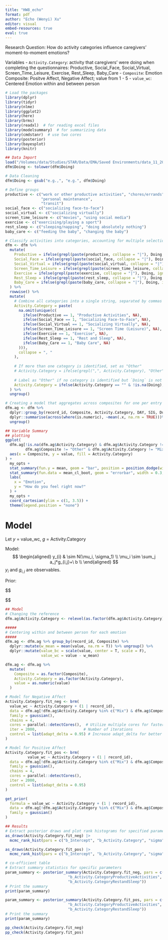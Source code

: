 ```yaml
---
title: "HW8_echo"
format: pdf
author: "Echo (Wenyi) Xu"
editor: visual
embed-resources: true
eval: true
---
```


Research Question: How do activity categories influence caregivers' moment-to-moment emotions?

Variables - `Activity.Category`: activity that caregivers' were doing when completing the questionnaires: Productive, Social_Face, Social_Virtual, Screen_Time_Leisure, Exercise, Rest_Sleep, Baby_Care - `Composite`: Emotion Composite: Positve Affect, Negative Affect; value from 1 - 5 - `value_wc`: Centered Emotion within and between person

```r
# Load the packages
library(dplyr)
library(tidyr)
library(nlme)
library(ggplot2)
library(here)
library(brms)
library(readxl)  # for reading excel files
library(modelsummary)  # for summarizing data
library(cmdstanr)  # use two cores
library(posterior)
library(bayesplot)
library(knitr)

## Data Import
load("/Volumes/data/Studies/STAR/Data/EMA/Saved Environments/data_11_20_2024.RData") 
dfm$Doing <- tolower(dfm$Doing)
```

```r
# Data Cleaning 
dfm$Doing <- gsub("e.g.,", "e.g.", dfm$Doing)

# Define groups
productive <- c("work or other productive activities", "chores/errands", 
                "personal maintenance", 
                "transit")
social_face <- c("socializing face-to-face")
social_virtual <- c("socializing virtually")
screen_time_leisure <- c("movies", "using social media") 
exercise <- c("exercising/playing a sport")
rest_sleep <- c("sleeping/napping", "doing absolutely nothing")
baby_care <- c("feeding the baby", "changing the baby")

# Classify activities into categories, accounting for multiple selections, modified including other option, dummy coding each activity 
dfm <- dfm %>%
  mutate(
    Productive = ifelse(grepl(paste(productive, collapse = "|"), Doing, ignore.case = TRUE), 1, 0),
    Social_Face = ifelse(grepl(paste(social_face, collapse = "|"), Doing, ignore.case = TRUE), 1, 0),
    Social_Virtual = ifelse(grepl(paste(social_virtual, collapse = "|"), Doing, ignore.case = TRUE), 1, 0),
    Screen_Time_Leisure = ifelse(grepl(paste(screen_time_leisure, collapse = "|"), Doing, ignore.case = TRUE), 1, 0),
    Exercise = ifelse(grepl(paste(exercise, collapse = "|"), Doing, ignore.case = TRUE), 1, 0),
    Rest_Sleep = ifelse(grepl(paste(rest_sleep, collapse = "|"), Doing, ignore.case = TRUE), 1, 0),
    Baby_Care = ifelse(grepl(paste(baby_care, collapse = "|"), Doing, ignore.case = TRUE), 1, 0)
  ) %>%
  rowwise() %>%
  mutate(
    # Combine all categories into a single string, separated by commas
    Activity.Category = paste(
      na.omit(unique(c(
        ifelse(Productive == 1, "Productive Activities", NA),
        ifelse(Social_Face == 1, "Socializing Face-to-Face", NA),
        ifelse(Social_Virtual == 1, "Socializing Virtually", NA),
        ifelse(Screen_Time_Leisure == 1, "Screen Time (Leisure)", NA),
        ifelse(Exercise == 1, "Exercise", NA),
        ifelse(Rest_Sleep == 1, "Rest and Sleep", NA),
        ifelse(Baby_Care == 1, "Baby Care", NA)
      ))),
      collapse = ", "
    ),
    
    # If more than one category is identified, set as "Other"
    # Activity.Category = ifelse(grepl(",", Activity.Category), "Other", Activity.Category),
    
    # Label as "Other" if no category is identified but `Doing` is not NA
    Activity.Category = ifelse(Activity.Category == "" & !is.na(Doing), "Other", Activity.Category)
  ) %>%
  ungroup()

# Creating a model that aggregates across composites for one per entry 
dfm.ag <- dfm %>% 
  dplyr::group_by(record_id, Composite, Activity.Category, DAY, SIG, Duration..in.seconds.) %>% 
  dplyr::summarise(across(where(is.numeric), ~mean(.x, na.rm = TRUE)))%>%  # This is modeling each signal separately
  ungroup()
```

```r
## Variable Summary
## plotting
ggplot(
  dfm.ag[!is.na(dfm.ag$Activity.Category) & dfm.ag$Activity.Category != "" & 
         dfm.ag$Composite != "Other" & dfm.ag$Activity.Category != "Mix",], 
  aes(x = Composite, y = value, fill = Activity.Category)
) + 
  my_opts +
  stat_summary(fun.y = mean, geom = "bar", position = position_dodge(width = 0.95), alpha = 0.7) +
  stat_summary(fun.data = mean_cl_boot, geom = "errorbar", width = 0.3, position = position_dodge(width = 0.95)) +
  labs(
    x = "Emotion", 
    y = "How do you feel right now?"
  ) +
  my_opts + 
  coord_cartesian(ylim = c(1, 3.5)) +
  theme(legend.position = "none")
```

# Model

Let $y$ = value_wc, $g$ = Activity.Category

Model: 
$$
  \begin{aligned}
    y_{i} & \sim N(\mu_i, \sigma_1) \\
    \mu_i \sim \sum_j a_j*g_{i,j}+\ b \\
  \end{aligned}
$$ 
$y_i$ and $g_{i,j}$ are observables.

Prior: 

$$

\begin{aligned}
    b & \sim N(0,1) \\
    a_j & \sim N(0,1) \\
    \sigma & \sim N(0,1) \\

\end{aligned}

$$

```r
## Model
# Changing the reference 
dfm.ag$Activity.Category <- relevel(as.factor(dfm.ag$Activity.Category), ref="Rest and Sleep")

#####
# Centering within and between person for each emotion
#####
dfm.ag <- dfm.ag %>% group_by(record_id, Composite) %>% 
  dplyr::mutate(w_mean = mean(value, na.rm = T)) %>% ungroup() %>%
  dplyr::mutate(value_bc = scale(value, center = T, scale = F),
                value_wc = value - w_mean) 

dfm.ag <- dfm.ag %>%
  mutate(
    Composite = as.factor(Composite),
    Activity.Category = as.factor(Activity.Category),
    value = as.numeric(value)
  )

# Model for Negative Affect
Activity.Category.fit_neg <- brm(
  value_wc ~ Activity.Category + (1 | record_id),
  data = dfm.ag[!dfm.ag$Activity.Category %in% c("Mix") & dfm.ag$Composite %in% c("NegAff"), ],
  family = gaussian(),
  chains = 4,
  cores = parallel::detectCores(),  # Utilize multiple cores for faster sampling
  iter = 2000,                     # Number of iterations
  control = list(adapt_delta = 0.95) # Increase adapt_delta for better convergence
)

# Model for Positive Affect
Activity.Category.fit_pos <- brm(
          value_wc ~ Activity.Category + (1 | record_id),
  data = dfm.ag[!dfm.ag$Activity.Category %in% c("Mix") & dfm.ag$Composite %in% c("PosAff"), ],
  family = gaussian(),
  chains = 4,
  cores = parallel::detectCores(),
  iter = 2000,
  control = list(adapt_delta = 0.95)
)

get_prior(
  formula = value_wc ~ Activity.Category + (1 | record_id),
  data = dfm.ag[!dfm.ag$Activity.Category %in% c("Mix") & dfm.ag$Composite %in% c("PosAff"), ],
  family = gaussian()
)

```

```r
## Results
# Extract posterior draws and plot rank histograms for specified parameters
as_draws(Activity.Category.fit_neg) |>
  mcmc_rank_hist(pars = c("b_Intercept", "b_Activity.Category", "sigma"), )

as_draws(Activity.Category.fit_pos) |>
  mcmc_rank_hist(pars = c("b_Intercept", "b_Activity.Category", "sigma"), )
```

```r
# co-efficient table
# Extract summary statistics for specific parameters
param_summary <- posterior_summary(Activity.Category.fit_neg, pars = c("b_Activity.CategoryBabyCare", "b_Activity.CategoryExercise", 
                            "b_Activity.CategoryProductiveActivities", 
                            "b_Activity.CategoryRestandSleep"))
# Print the summary
print(param_summary)

param_summary <- posterior_summary(Activity.Category.fit_pos, pars = c("b_Activity.CategoryBabyCare", "b_Activity.CategoryExercise", 
                            "b_Activity.CategoryProductiveActivities", 
                            "b_Activity.CategoryRestandSleep"))
# Print the summary
print(param_summary)

pp_check(Activity.Category.fit_neg)
pp_check(Activity.Category.fit_pos)
```
